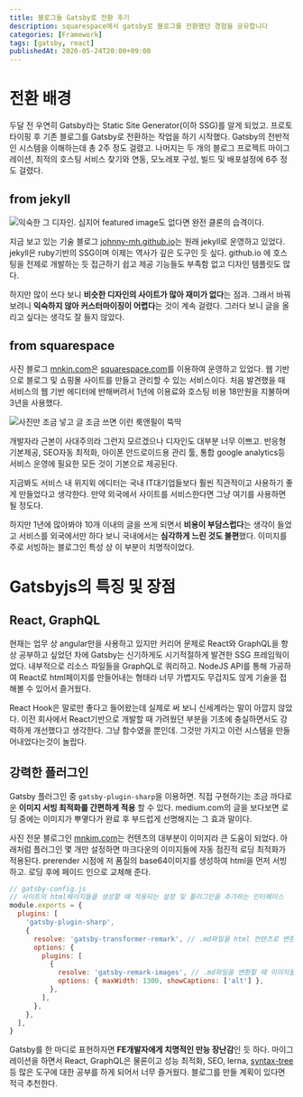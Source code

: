 ```yaml
---
title: 블로그들 Gatsby로 전환 후기
description: squarespace에서 gatsby로 블로그를 전환했던 경험을 공유합니다
categories: [Framework]
tags: [gatsby, react]
publishedAt: 2020-05-24T20:00+09:00
---
```


# 전환 배경

두달 전 우연히 Gatsby라는 Static Site Generator(이하 SSG)를 알게 되었고. 프로토타이핑 후 기존 블로그를 Gatsby로 전환하는 작업을 하기 시작했다. Gatsby의 전반적인 시스템을 이해하는데 총 2주 정도 걸렸고. 나머지는 두 개의 블로그 프로젝트 마이그레이션, 최적의 호스팅 서비스 찾기와 연동, 모노레포 구성, 빌드 및 배포설정에 6주 정도 걸렸다.

## from jekyll

![익숙한 그 디자인. 심지어 featured image도 없다면 완전 클론의 습격이다.](#/assets/postImages/20200524/minimal-mistakes.png)

지금 보고 있는 기술 블로그 [johnny-mh.github.io](https://johnny-mh.github.io)는 원래 jekyll로 운영하고 있었다. jekyll은 ruby기반의 SSG이며 이제는 역사가 깊은 도구인 듯 싶다. github.io 에 호스팅을 전제로 개발하는 듯 접근하기 쉽고 제공 기능들도 부족함 없고 디자인 템플릿도 많다.

하지만 많이 쓰다 보니 **비슷한 디자인의 사이트가 많아 재미가 없다**는 점과. 그래서 바꿔보려니 **익숙하지 않아 커스터마이징이 어렵다**는 것이 계속 걸렸다. 그러다 보니 글을 올리고 싶다는 생각도 잘 들지 않았다.

## from squarespace

사진 블로그 [mnkin.com](https://mnkim.com)은 [squarespace.com](https://www.squarespace.com)를 이용하여 운영하고 있었다. 웹 기반으로 블로그 및 쇼핑몰 사이트를 만들고 관리할 수 있는 서비스이다. 처음 발견했을 때 서비스의 웹 기반 에디터에 반해버려서 1년에 이용료와 호스팅 비용 18만원을 지불하며 3년을 사용했다.

![사진만 조금 넣고 글 조금 쓰면 이런 룩앤필이 뚝딱](#/assets/postImages/20200524/squarespace-fillmore.jpg)

개발자라 근본이 사대주의라 그런지 모르겠으나 디자인도 대부분 너무 이쁘고. 반응형 기본제공, SEO자동 최적화, 아이폰 안드로이드용 관리 툴, 통합 google analytics등 서비스 운영에 필요한 모든 것이 기본으로 제공된다.

지금봐도 서비스 내 위지윅 에디터는 국내 IT대기업들보다 훨씬 직관적이고 사용하기 좋게 만들었다고 생각한다. 만약 외국에서 사이트를 서비스한다면 그냥 여기를 사용하면 될 정도다.

하지만 1년에 많아봐야 10개 이내의 글을 쓰게 되면서 **비용이 부담스럽다**는 생각이 들었고 서비스를 외국에서만 하다 보니 국내에서는 **심각하게 느린 것도 불편**했다. 이미지를 주로 서빙하는 블로그인 특성 상 이 부분이 치명적이었다.

# Gatsbyjs의 특징 및 장점

## React, GraphQL

현재는 업무 상 angular만을 사용하고 있지만 커리어 문제로 React와 GraphQL을 항상 공부하고 싶었던 차에 Gatsby는 신기하게도 시기적절하게 발견한 SSG 프레임웍이었다. 내부적으로 리소스 파일들을 GraphQL로 쿼리하고. NodeJS API를 통해 가공하여 React로 html페이지를 만들어내는 형태라 너무 가볍지도 무겁지도 않게 기술을 접해볼 수 있어서 즐거웠다.

React Hook은 말로만 좋다고 들어왔는데 실제로 써 보니 신세계라는 말이 아깝지 않았다. 이전 회사에서 React기반으로 개발할 때 가려웠던 부분을 기초에 충실하면서도 강력하게 개선했다고 생각한다. 그냥 함수였을 뿐인데. 그것만 가지고 이런 시스템을 만들어내었다는것이 놀랍다.

## 강력한 플러그인

Gatsby 플러그인 중 `gatsby-plugin-sharp`을 이용하면. 직접 구현하기는 조금 까다로운 **이미지 서빙 최적화를 간편하게 적용** 할 수 있다. medium.com의 글을 보다보면 로딩 중에는 이미지가 뿌옇다가 완료 후 부드럽게 선명해지는 그 효과 말이다.

사진 전문 블로그인 [mnkim.com](https://mnkim.com)는 컨텐츠의 대부분이 이미지라 큰 도움이 되었다. 아래처럼 플러그인 몇 개만 설정하면 마크다운의 이미지들에 자동 점진적 로딩 최적화가 적용된다. prerender 시점에 저 품질의 base64이미지를 생성하여 html을 먼저 서빙하고. 로딩 후에 페이드 인으로 교체해 준다.

```javascript
// gatsby-config.js
// 사이트의 html페이지들을 생성할 때 적용되는 설정 및 플러그인을 추가하는 인터페이스
module.exports = {
  plugins: [
    'gatsby-plugin-sharp',
    {
      resolve: 'gatsby-transformer-remark', // .md파일을 html 컨텐츠로 변환하는 플러그인
      options: {
        plugins: [
          {
            resolve: 'gatsby-remark-images', // .md파일을 변환할 때 이미지들에 최적화를 적용한다
            options: { maxWidth: 1300, showCaptions: ['alt'] },
          },
        ],
      },
    },
  ],
}
```

Gatsby를 한 마디로 표현하자면 **FE개발자에게 치명적인 만능 장난감**인 듯 하다. 마이그레이션을 하면서 React, GraphQL은 물론이고 성능 최적화, SEO, lerna, [syntax-tree](https://github.com/syntax-tree) 등 많은 도구에 대한 공부를 하게 되어서 너무 즐거웠다. 블로그를 만들 계획이 있다면 적극 추천한다.
